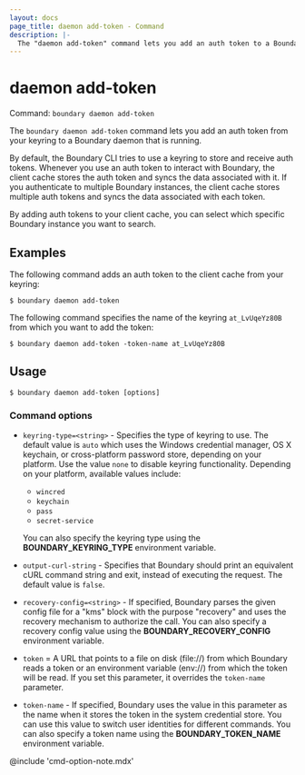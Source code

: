 ```yaml
---
layout: docs
page_title: daemon add-token - Command
description: |-
  The "daemon add-token" command lets you add an auth token to a Boundary daemon that is running.
---
```


# daemon add-token

Command: `boundary daemon add-token`

The `boundary daemon add-token` command lets you add an auth token from your keyring to a Boundary daemon that is running.

By default, the Boundary CLI tries to use a keyring to store and receive auth tokens.
Whenever you use an auth token to interact with Boundary, the client cache stores the auth token and syncs the data associated with it.
If you authenticate to multiple Boundary instances, the client cache stores multiple auth tokens and syncs the data associated with each token.

By adding auth tokens to your client cache, you can select which specific Boundary instance you want to search.

## Examples

The following command adds an auth token to the client cache from your keyring:

```shell-session
$ boundary daemon add-token
```

The following command specifies the name of the keyring `at_LvUqeYz80B` from which you want to add the token:

```shell-session
$ boundary daemon add-token -token-name at_LvUqeYz80B
```

## Usage

<CodeBlockConfig hideClipboard>

```shell-session
$ boundary daemon add-token [options]
```

</CodeBlockConfig>

### Command options

- `keyring-type=<string>` - Specifies the type of keyring to use.
The default value is `auto` which uses the Windows credential manager, OS X keychain, or cross-platform password store, depending on your platform.
Use the value `none` to disable keyring functionality.
Depending on your platform, available values include:
   - `wincred`
   - `keychain`
   - `pass`
   - `secret-service`

  You can also specify the keyring type using the **BOUNDARY_KEYRING_TYPE** environment variable.
- `output-curl-string` - Specifies that Boundary should print an equivalent cURL command string and exit, instead of executing the request.
The default value is `false`.
- `recovery-config=<string>` - If specified, Boundary parses the given config file for a "kms" block with the purpose "recovery" and uses the recovery mechanism to authorize the call.
You can also specify a recovery config value using the **BOUNDARY_RECOVERY_CONFIG** environment variable.
- `token` = A URL that points to a file on disk (file://) from which Boundary reads a token or an environment variable (env://) from which the token will be read.
If you set this parameter, it overrides the `token-name` parameter.
- `token-name` - If specified, Boundary uses the value in this parameter as the name when it stores the token in the system credential store.
You can use this value to switch user identities for different commands.
You can also specify a token name using the **BOUNDARY_TOKEN_NAME** environment variable.

@include 'cmd-option-note.mdx'